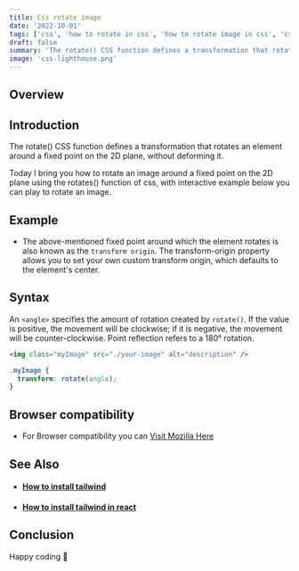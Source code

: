 ```yaml
---
title: Css rotate image
date: '2022-10-01'
tags: ['css', 'how to rotate in css', 'how to rotate image in css', 'css rotate']
draft: false
summary: 'The rotate() CSS function defines a transformation that rotates an element around a fixed point on the 2D plane, without deforming it.'
image: 'css-lighthouse.png'
---
```



<ImageComponent
  src="/static/images/css-lighthouse.png"
  width="80%"
  height="80%"
  alt="css lighthouse"
/>

## Overview

<TOCInline toc={props.toc} exclude="Overview" toHeading={2} />

## Introduction

The rotate() CSS function defines a transformation that rotates an element around a fixed point on the 2D plane, without deforming it.

Today I bring you how to rotate an image around a fixed point on the 2D plane using the rotates() function of css, with interactive example below you can play to rotate an image.

## Example

<LiveShow showCode={false} Code={CssRotate} title="Try it" />

- The above-mentioned fixed point around which the element rotates is also known as the `transform origin`. The transform-origin property allows you to set your own custom transform origin, which defaults to the element's center.

## Syntax

An `<angle>` specifies the amount of rotation created by `rotate()`. If the value is positive, the movement will be clockwise; if it is negative, the movement will be counter-clockwise. Point reflection refers to a 180° rotation.

```html
<img class="myImage" src="./your-image" alt="description" />
```

```css
.myImage {
  transform: rotate(angle);
}
```

## Browser compatibility

- For Browser compatibility you can [Visit Mozilla Here](https://developer.mozilla.org/en-US/docs/Web/CSS/transform-function/rotate#browser_compatibility)

## See Also

- #### [How to install tailwind](install-tailwind-css)

- #### [How to install tailwind in react](install-tailwind-css)

## Conclusion

Happy coding 🎉
